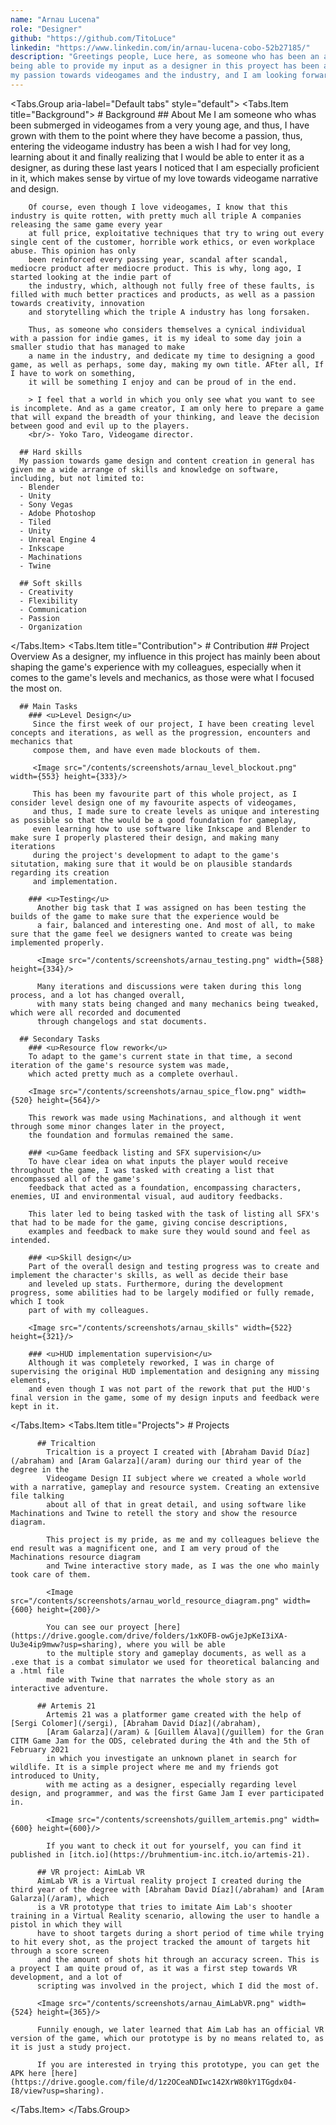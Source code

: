 ```yaml
---
name: "Arnau Lucena"
role: "Designer"
github: "https://github.com/TitoLuce"
linkedin: "https://www.linkedin.com/in/arnau-lucena-cobo-52b27185/"
description: "Greetings people, Luce here, as someone who has been an apasionado of videogames for most of his life, 
being able to provide my input as a designer in this proyect has been a fulfilling experience that has just reinforced 
my passion towards videogames and the industry, and I am looking forwards to what I will be able to do in the future."
---
```


<Tabs.Group aria-label="Default tabs" style="default">
  <Tabs.Item title="Background">
    # Background
      ## About Me
        I am someone who whas been submerged in videogames from a very young age, and thus, I have grown with them to the point where they have become a passion, 
        thus, entering the videogame industry has been a wish I had for vey long, learning about it and finally realizing that I would be able to enter it as 
        a designer, as during these last years I noticed that I am especially proficient in it, which makes sense by virtue of my love towards videogame narrative
        and design.

        Of course, even though I love videogames, I know that this industry is quite rotten, with pretty much all triple A companies releasing the same game every year
        at full price, exploitative techniques that try to wring out every single cent of the customer, horrible work ethics, or even workplace abuse. This opinion has only
        been reinforced every passing year, scandal after scandal, mediocre product after mediocre product. This is why, long ago, I started looking at the indie part of 
        the industry, which, although not fully free of these faults, is filled with much better practices and products, as well as a passion towards creativity, innovation 
        and storytelling which the triple A industry has long forsaken.

        Thus, as someone who considers themselves a cynical individual with a passion for indie games, it is my ideal to some day join a smaller studio that has managed to make 
        a name in the industry, and dedicate my time to designing a good game, as well as perhaps, some day, making my own title. AFter all, If I have to work on something,
        it will be something I enjoy and can be proud of in the end.

        > I feel that a world in which you only see what you want to see is incomplete. And as a game creator, I am only here to prepare a game that will expand the breadth of your thinking, and leave the decision between good and evil up to the players.
        <br/>- Yoko Taro, Videogame director.

      ## Hard skills
      My passion towards game design and content creation in general has given me a wide arrange of skills and knowledge on software, including, but not limited to:
      - Blender
      - Unity
      - Sony Vegas
      - Adobe Photoshop
      - Tiled
      - Unity
      - Unreal Engine 4
      - Inkscape
      - Machinations
      - Twine

      ## Soft skills
      - Creativity
      - Flexibility
      - Communication
      - Passion
      - Organization
      
  </Tabs.Item>
  <Tabs.Item title="Contribution">
    # Contribution
      ## Project Overview
        As a designer, my influence in this project has mainly been about shaping the game's experience with my colleagues,
        especially when it comes to the game's levels and mechanics, as those were what I focused the most on.

      ## Main Tasks
        ### <u>Level Design</u>
         Since the first week of our project, I have been creating level concepts and iterations, as well as the progression, encounters and mechanics that 
         compose them, and have even made blockouts of them.

         <Image src="/contents/screenshots/arnau_level_blockout.png" width={553} height={333}/>

         This has been my favourite part of this whole project, as I consider level design one of my favourite aspects of videogames, 
         and thus, I made sure to create levels as unique and interesting as possible so that the would be a good foundation for gameplay, 
         even learning how to use software like Inkscape and Blender to make sure I properly plastered their design, and making many iterations
         during the project's development to adapt to the game's situtation, making sure that it would be on plausible standards regarding its creation 
         and implementation.

        ### <u>Testing</u>
          Another big task that I was assigned on has been testing the builds of the game to make sure that the experience would be 
          a fair, balanced and interesting one. And most of all, to make sure that the game feel we designers wanted to create was being implemented properly.

          <Image src="/contents/screenshots/arnau_testing.png" width={588} height={334}/>

          Many iterations and discussions were taken during this long process, and a lot has changed overall,
          with many stats being changed and many mechanics being tweaked, which were all recorded and documented 
          through changelogs and stat documents.

      ## Secondary Tasks
        ### <u>Resource flow rework</u>
        To adapt to the game's current state in that time, a second iteration of the game's resource system was made, 
        which acted pretty much as a complete overhaul.

        <Image src="/contents/screenshots/arnau_spice_flow.png" width={520} height={564}/>

        This rework was made using Machinations, and although it went through some minor changes later in the proyect,
        the foundation and formulas remained the same.

        ### <u>Game feedback listing and SFX supervision</u>
        To have clear idea on what inputs the player would receive throughout the game, I was tasked with creating a list that encompassed all of the game's
        feedback that acted as a foundation, encompassing characters, enemies, UI and environmental visual, aud auditory feedbacks.

        This later led to being tasked with the task of listing all SFX's that had to be made for the game, giving concise descriptions,
        examples and feedback to make sure they would sound and feel as intended.

        ### <u>Skill design</u>
        Part of the overall design and testing progress was to create and implement the character's skills, as well as decide their base 
        and leveled up stats. Furthermore, during the development progress, some abilities had to be largely modified or fully remade, which I took
        part of with my colleagues.

        <Image src="/contents/screenshots/arnau_skills" width={522} height={321}/>

        ### <u>HUD implementation supervision</u>
        Although it was completely reworked, I was in charge of supervising the original HUD implementation and designing any missing elements,
        and even though I was not part of the rework that put the HUD's final version in the game, some of my design inputs and feedback were kept in it.
          
  </Tabs.Item>
  <Tabs.Item title="Projects">
     # Projects

          ## Tricaltion
            Tricaltion is a proyect I created with [Abraham David Díaz](/abraham) and [Aram Galarza](/aram) during our third year of the degree in the 
            Videogame Design II subject where we created a whole world with a narrative, gameplay and resource system. Creating an extensive file talking
            about all of that in great detail, and using software like Machinations and Twine to retell the story and show the resource diagram.

            This project is my pride, as me and my colleagues believe the end result was a magnificent one, and I am very proud of the Machinations resource diagram 
            and Twine interactive story made, as I was the one who mainly took care of them.

            <Image src="/contents/screenshots/arnau_world_resource_diagram.png" width={600} height={200}/>
            
            You can see our proyect [here](https://drive.google.com/drive/folders/1xKOFB-owGjeJpKeI3iXA-Uu3e4ip9mww?usp=sharing), where you will be able
            to the multiple story and gameplay documents, as well as a .exe that is a combat simulator we used for theoretical balancing and a .html file
            made with Twine that narrates the whole story as an interactive adventure.

          ## Artemis 21
            Artemis 21 was a platformer game created with the help of [Sergi Colomer](/sergi), [Abraham David Díaz](/abraham),
            [Aram Galarza](/aram) & [Guillem Álava](/guillem) for the Gran CITM Game Jam for the ODS, celebrated during the 4th and the 5th of February 2021 
            in which you investigate an unknown planet in search for wildlife. It is a simple project where me and my friends got introduced to Unity, 
            with me acting as a designer, especially regarding level design, and programmer, and was the first Game Jam I ever participated in.

            <Image src="/contents/screenshots/guillem_artemis.png" width={600} height={600}/>

            If you want to check it out for yourself, you can find it published in [itch.io](https://bruhmentium-inc.itch.io/artemis-21).

          ## VR project: AimLab VR
          AimLab VR is a Virtual reality project I created during the third year of the degree with [Abraham David Díaz](/abraham) and [Aram Galarza](/aram), which
          is a VR prototype that tries to imitate Aim Lab's shooter training in a Virtual Reality scenario, allowing the user to handle a pistol in which they will 
          have to shoot targets during a short period of time while trying to hit every shot, as the project tracked the amount of targets hit through a score screen
          and the amount of shots hit through an accuracy screen. This is a proyect I am quite proud of, as it was a first step towards VR development, and a lot of
          scripting was involved in the project, which I did the most of.

          <Image src="/contents/screenshots/arnau_AimLabVR.png" width={524} height={365}/>

          Funnily enough, we later learned that Aim Lab has an official VR version of the game, which our prototype is by no means related to, as it is just a study project.

          If you are interested in trying this prototype, you can get the APK here [here](https://drive.google.com/file/d/1z2OCeaNDIwc142XrW80kY1TGgdx04-I8/view?usp=sharing).
             
  </Tabs.Item>
</Tabs.Group>

